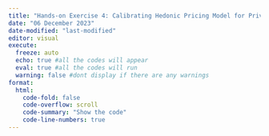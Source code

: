 ```yaml
---
title: "Hands-on Exercise 4: Calibrating Hedonic Pricing Model for Private Highrise Property with GWR Method"
date: "06 December 2023"
date-modified: "last-modified"
editor: visual
execute:
  freeze: auto
  echo: true #all the codes will appear
  eval: true #all the codes will run
  warning: false #dont display if there are any warnings
format: 
  html:
    code-fold: false
    code-overflow: scroll
    code-summary: "Show the code"
    code-line-numbers: true
---
```

